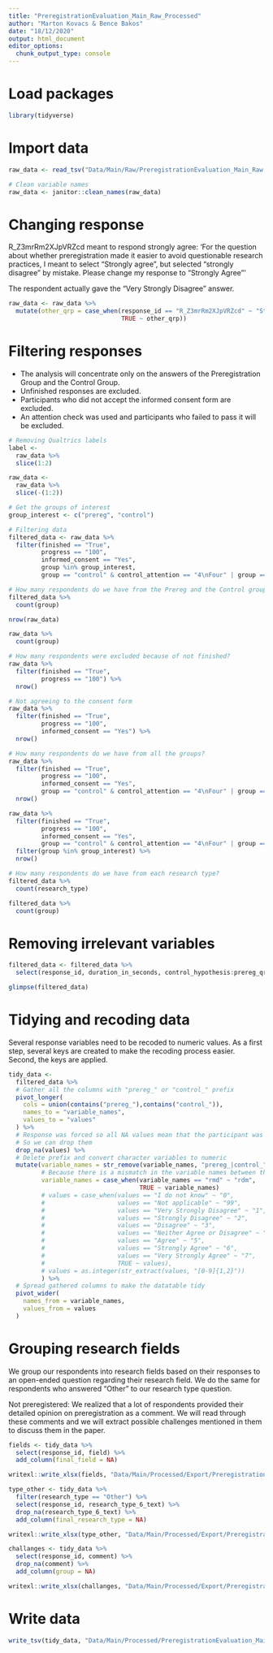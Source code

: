 ```yaml
---
title: "PreregistrationEvaluation_Main_Raw_Processed"
author: "Marton Kovacs & Bence Bakos"
date: "18/12/2020"
output: html_document
editor_options: 
  chunk_output_type: console
---
```


# Load packages

```r
library(tidyverse)
```

# Import data

```r
raw_data <- read_tsv("Data/Main/Raw/PreregistrationEvaluation_Main_Raw.tsv")

# Clean variable names
raw_data <- janitor::clean_names(raw_data)
```

# Changing response

R_Z3mrRm2XJpVRZcd  meant to respond strongly agree: 'For the question about whether preregistration made it easier to avoid questionable research practices, I meant to select "Strongly agree", but selected "strongly disagree" by mistake. Please change my response to "Strongly Agree"'

The respondent actually gave the "Very Strongly Disagree" answer.

```r
raw_data <- raw_data %>%
  mutate(other_qrp = case_when(response_id == "R_Z3mrRm2XJpVRZcd" ~ "Strongly Agree",
                               TRUE ~ other_qrp))
```


# Filtering responses

  * The analysis will concentrate only on the answers of the Preregistration Group and the Control Group.
  * Unfinished responses are excluded.
  * Participants who did not accept the informed consent form are excluded.
  * An attention check was used and participants who failed to pass it will be excluded.

```r
# Removing Qualtrics labels
label <-
  raw_data %>% 
  slice(1:2)

raw_data <-
  raw_data %>% 
  slice(-(1:2))

# Get the groups of interest
group_interest <- c("prereg", "control")

# Filtering data
filtered_data <- raw_data %>% 
  filter(finished == "True",
         progress == "100",
         informed_consent == "Yes",
         group %in% group_interest,
         group == "control" & control_attention == "4\nFour" | group == "prereg" & prereg_attention == "4\nFour")

# How many respondents do we have from the Prereg and the Control groups?
filtered_data %>% 
  count(group)

nrow(raw_data)

raw_data %>% 
  count(group)

# How many respondents were excluded because of not finished?
raw_data %>% 
  filter(finished == "True",
         progress == "100") %>% 
  nrow()

# Not agreeing to the consent form
raw_data %>% 
  filter(finished == "True",
         progress == "100",
         informed_consent == "Yes") %>% 
  nrow()

# How many respondents do we have from all the groups?
raw_data %>% 
  filter(finished == "True",
         progress == "100",
         informed_consent == "Yes",
         group == "control" & control_attention == "4\nFour" | group == "prereg" & prereg_attention == "4\nFour" | group == "other" & other_attention == "4\nFour") %>% 
  nrow()

raw_data %>% 
  filter(finished == "True",
         progress == "100",
         informed_consent == "Yes",
         group == "control" & control_attention == "4\nFour" | group == "prereg" & prereg_attention == "4\nFour" | group == "other" & other_attention == "4\nFour") %>% 
  filter(group %in% group_interest) %>% 
  nrow()

# How many respondents do we have from each research type?
filtered_data %>% 
  count(research_type)

filtered_data %>% 
  count(group)
```

# Removing irrelevant variables

```r
filtered_data <- filtered_data %>% 
  select(response_id, duration_in_seconds, control_hypothesis:prereg_qrp, planning:changed_comment, -control_attention, -prereg_attention)

glimpse(filtered_data)
```

# Tidying and recoding data

Several response variables need to be recoded to numeric values. As a first step, several keys are created to make the recoding process easier. Second, the keys are applied.

```r
tidy_data <- 
  filtered_data %>% 
  # Gather all the columns with "prereg_" or "control_" prefix
  pivot_longer(
    cols = union(contains("prereg_"),contains("control_")),
    names_to = "variable_names",
    values_to = "values"
  ) %>% 
  # Response was forced so all NA values mean that the participant was not member of that group
  # So we can drop them
  drop_na(values) %>% 
  # Delete prefix and convert character variables to numeric
  mutate(variable_names = str_remove(variable_names, "prereg_|control_"),
         # Because there is a mismatch in the variable names between the control and prereg group
         variable_names = case_when(variable_names == "rmd" ~ "rdm",
                                    TRUE ~ variable_names)
         # values = case_when(values == "I do not know" ~ "0",
         #                    values == "Not applicable" ~ "99",
         #                    values == "Very Strongly Disagree" ~ "1",
         #                    values == "Strongly Disagree" ~ "2",
         #                    values == "Disagree" ~ "3",
         #                    values == "Neither Agree or Disagree" ~ "4",
         #                    values == "Agree" ~ "5",
         #                    values == "Strongly Agree" ~ "6",
         #                    values == "Very Strongly Agree" ~ "7",
         #                    TRUE ~ values),
         # values = as.integer(str_extract(values, "[0-9]{1,2}"))
         ) %>% 
  # Spread gathered columns to make the datatable tidy
  pivot_wider(
    names_from = variable_names,
    values_from = values
  )
```

# Grouping research fields

We group our respondents into research fields based on their responses to an open-ended question regarding their research field. We do the same for respondents who answered "Other" to our research type question.

Not preregistered: We realized that a lot of respondents provided their detailed opinion on preregistration as a comment. We will read through these comments and we will extract possible challenges mentioned in them to discuss them in the paper.

```r
fields <- tidy_data %>% 
  select(response_id, field) %>% 
  add_column(final_field = NA)

writexl::write_xlsx(fields, "Data/Main/Processed/Export/PreregistrationEvaluation_Fields_Old.xlsx")

type_other <- tidy_data %>% 
  filter(research_type == "Other") %>% 
  select(response_id, research_type_6_text) %>% 
  drop_na(research_type_6_text) %>% 
  add_column(final_research_type = NA)

writexl::write_xlsx(type_other, "Data/Main/Processed/Export/PreregistrationEvaluation_Type_Other.xlsx")

challanges <- tidy_data %>% 
  select(response_id, comment) %>% 
  drop_na(comment) %>% 
  add_column(group = NA)

writexl::write_xlsx(challanges, "Data/Main/Processed/Export/PreregistrationEvaluation_Challanges.xlsx")
```

# Write data

```r
write_tsv(tidy_data, "Data/Main/Processed/PreregistrationEvaluation_Main_Processed.tsv")
```